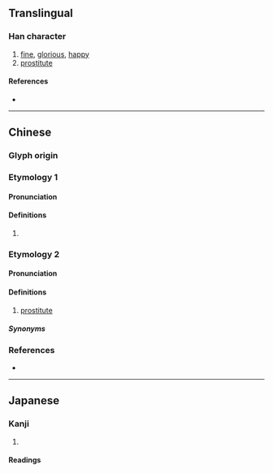 {{character info}}
==Translingual==

===Han character===
{{Han char|rn=38|rad=女|as=08|sn=11|four=44460|canj=VTW|ids=⿰女苗}}

# [[fine]], [[glorious]], [[happy]]
# [[prostitute]]

====References====
* {{Han ref|kx=0266.270|dkj=06488|dj=0533.310|hdz=21056.060|uh=5A8C|ud=23180|bh=D8CB|bd=55499}}

----

==Chinese==
{{zh-forms}}

===Glyph origin===
{{Han etym}}

===Etymology 1===

====Pronunciation====
{{zh-pron
|m=miáo
|c=maau4
|mc=y
|oc=y
|cat=
}}

====Definitions====
{{zh-hanzi}}

# {{rfdef|zh}}

===Etymology 2===

====Pronunciation====
{{zh-pron
|mn=bâ
|cat=n
}}

====Definitions====
{{zh-hanzi}}

# {{lb|zh|Min Nan}} [[prostitute]]

=====Synonyms=====
{{zh-syn-saurus|妓女}}

===References===
* {{R:twedu|C02222}}

----

==Japanese==

===Kanji===
{{ja-kanji|grade=|rs=女08}}

# {{rfdef|ja|sort=女08}}

====Readings====
{{ja-readings|goon=[[みょう]] (myō)|kanon=[[ぼう]] (bō)|kun=[[みめよい]] (mimeyoi)}}